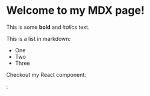 
# Welcome to my MDX page!

This is some **bold** and _italics_ text.  
 
This is a list in markdown:
 
- One
- Two
- Three
 
Checkout my React component:

<useMDXComponents />;
